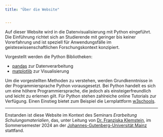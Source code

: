 ```yaml
---
title: "Über die Website"


---
```


Auf dieser Website wird in die Datenvisualisierung mit Python eingeführt. Die Einführung richtet sich an Studierende mit geringer bis keiner Vorerfahrung und ist speziell für Anwendungsfälle im geisteswissenschaftlichen Forschungskontext konzipiert.

Vorgestellt werden die Python Bibliotheken:

- [pandas](https://pandas.pydata.org/) zur Datenverarbeitung 
- [matplotlib](https://matplotlib.org/) zur Visualisierung

Um die vorgestellten Methoden zu verstehen, werden Grundkenntnisse in der Programmiersprache Python vorausgesetzt. Bei Python handelt es sich um eine höhere Programmiersprache, die jedoch als einsteigerfreundlich und leicht zu erlernen gilt. Für Python stehen zahlreiche online Tutorials zur Verfügung. Einen Einstieg bietet zum Beispiel die Lernplattform [w3schools](https://www.w3schools.com/python/).

___

Enstanden ist diese Website im Kontext des Seminars *Erarbeitung Schulungsmaterialien*, das, unter Leitung von [Dr. Franziska Klemstein](https://i3mainz.hs-mainz.de/team/franziskaklemstein/), im Sommersemester 2024 an der [Johannes-Gutenberg-Universität Mainz](https://www.uni-mainz.de/) stattfand.
